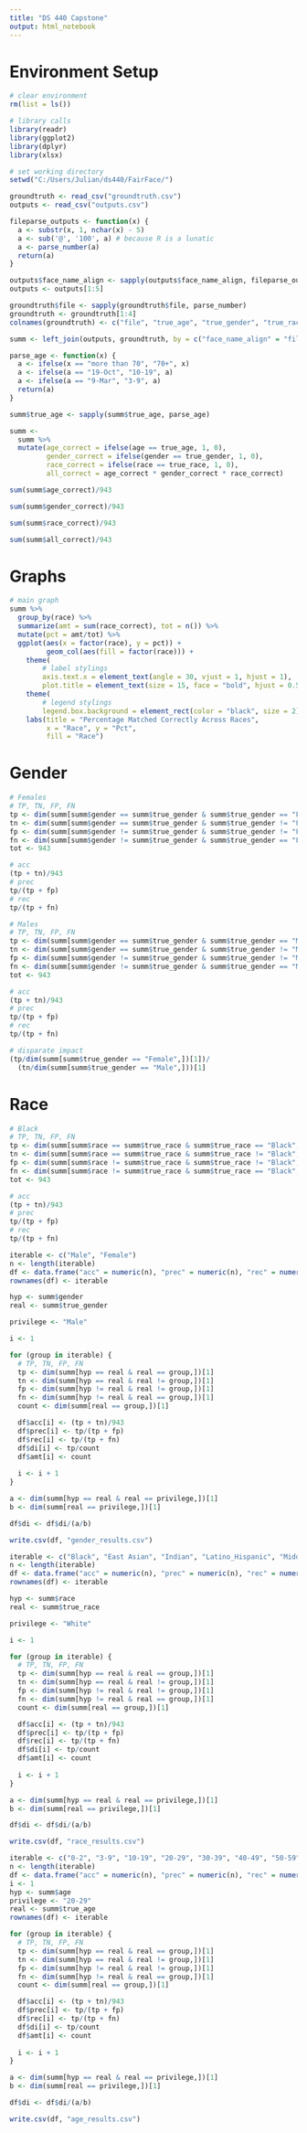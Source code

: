 ---
title: "DS 440 Capstone"
output: html_notebook
---

# Environment Setup

```{r include = FALSE}
# clear environment
rm(list = ls())

# library calls
library(readr)
library(ggplot2)
library(dplyr)
library(xlsx)
```

```{r}
# set working directory
setwd("C:/Users/Julian/ds440/FairFace/")
```


```{r include = FALSE}
groundtruth <- read_csv("groundtruth.csv")
outputs <- read_csv("outputs.csv")
```

```{r}
fileparse_outputs <- function(x) {
  a <- substr(x, 1, nchar(x) - 5)
  a <- sub('@', '100', a) # because R is a lunatic
  a <- parse_number(a)
  return(a)
}

outputs$face_name_align <- sapply(outputs$face_name_align, fileparse_outputs)
outputs <- outputs[1:5]

groundtruth$file <- sapply(groundtruth$file, parse_number)
groundtruth <- groundtruth[1:4]
colnames(groundtruth) <- c("file", "true_age", "true_gender", "true_race")
```


```{r}
summ <- left_join(outputs, groundtruth, by = c("face_name_align" = "file"))

parse_age <- function(x) {
  a <- ifelse(x == "more than 70", "70+", x)
  a <- ifelse(a == "19-Oct", "10-19", a)
  a <- ifelse(a == "9-Mar", "3-9", a)
  return(a)
}

summ$true_age <- sapply(summ$true_age, parse_age)
```

```{r}
summ <-
  summ %>%
  mutate(age_correct = ifelse(age == true_age, 1, 0),
         gender_correct = ifelse(gender == true_gender, 1, 0),
         race_correct = ifelse(race == true_race, 1, 0),
         all_correct = age_correct * gender_correct * race_correct)
```

```{r}

sum(summ$age_correct)/943

sum(summ$gender_correct)/943

sum(summ$race_correct)/943

sum(summ$all_correct)/943
```
# Graphs

```{r}
# main graph
summ %>%
  group_by(race) %>%
  summarize(amt = sum(race_correct), tot = n()) %>%
  mutate(pct = amt/tot) %>%
  ggplot(aes(x = factor(race), y = pct)) +
         geom_col(aes(fill = factor(race))) +
    theme(
        # label stylings
        axis.text.x = element_text(angle = 30, vjust = 1, hjust = 1),
        plot.title = element_text(size = 15, face = "bold", hjust = 0.5)) +
    theme(
        # legend stylings
        legend.box.background = element_rect(color = "black", size = 2)) +
    labs(title = "Percentage Matched Correctly Across Races", 
         x = "Race", y = "Pct",
         fill = "Race")
```
# Gender
```{r}
# Females
# TP, TN, FP, FN
tp <- dim(summ[summ$gender == summ$true_gender & summ$true_gender == "Female",])[1]
tn <- dim(summ[summ$gender == summ$true_gender & summ$true_gender != "Female",])[1]
fp <- dim(summ[summ$gender != summ$true_gender & summ$true_gender != "Female",])[1]
fn <- dim(summ[summ$gender != summ$true_gender & summ$true_gender == "Female",])[1]
tot <- 943

# acc
(tp + tn)/943
# prec
tp/(tp + fp)
# rec
tp/(tp + fn)
```

```{r}
# Males
# TP, TN, FP, FN
tp <- dim(summ[summ$gender == summ$true_gender & summ$true_gender == "Male",])[1]
tn <- dim(summ[summ$gender == summ$true_gender & summ$true_gender != "Male",])[1]
fp <- dim(summ[summ$gender != summ$true_gender & summ$true_gender != "Male",])[1]
fn <- dim(summ[summ$gender != summ$true_gender & summ$true_gender == "Male",])[1]
tot <- 943

# acc
(tp + tn)/943
# prec
tp/(tp + fp)
# rec
tp/(tp + fn)
```

```{r}
# disparate impact
(tp/dim(summ[summ$true_gender == "Female",])[1])/
  (tn/dim(summ[summ$true_gender == "Male",]))[1]
```
# Race
```{r}
# Black
# TP, TN, FP, FN
tp <- dim(summ[summ$race == summ$true_race & summ$true_race == "Black",])[1]
tn <- dim(summ[summ$race == summ$true_race & summ$true_race != "Black",])[1]
fp <- dim(summ[summ$race != summ$true_race & summ$true_race != "Black",])[1]
fn <- dim(summ[summ$race != summ$true_race & summ$true_race == "Black",])[1]
tot <- 943

# acc
(tp + tn)/943
# prec
tp/(tp + fp)
# rec
tp/(tp + fn)
```

```{r}
iterable <- c("Male", "Female")
n <- length(iterable)
df <- data.frame("acc" = numeric(n), "prec" = numeric(n), "rec" = numeric(n), "di" = numeric(n), amt = numeric(n))
rownames(df) <- iterable

hyp <- summ$gender
real <- summ$true_gender

privilege <- "Male"

i <- 1

for (group in iterable) {
  # TP, TN, FP, FN
  tp <- dim(summ[hyp == real & real == group,])[1]
  tn <- dim(summ[hyp == real & real != group,])[1]
  fp <- dim(summ[hyp != real & real != group,])[1]
  fn <- dim(summ[hyp != real & real == group,])[1]
  count <- dim(summ[real == group,])[1]

  df$acc[i] <- (tp + tn)/943
  df$prec[i] <- tp/(tp + fp)
  df$rec[i] <- tp/(tp + fn)
  df$di[i] <- tp/count
  df$amt[i] <- count
  
  i <- i + 1
}

a <- dim(summ[hyp == real & real == privilege,])[1]
b <- dim(summ[real == privilege,])[1]

df$di <- df$di/(a/b)

write.csv(df, "gender_results.csv")
```


```{r}
iterable <- c("Black", "East Asian", "Indian", "Latino_Hispanic", "Middle Eastern", "Southeast Asian", "White")
n <- length(iterable)
df <- data.frame("acc" = numeric(n), "prec" = numeric(n), "rec" = numeric(n), "di" = numeric(n), amt = numeric(n))
rownames(df) <- iterable

hyp <- summ$race
real <- summ$true_race

privilege <- "White"

i <- 1

for (group in iterable) {
  # TP, TN, FP, FN
  tp <- dim(summ[hyp == real & real == group,])[1]
  tn <- dim(summ[hyp == real & real != group,])[1]
  fp <- dim(summ[hyp != real & real != group,])[1]
  fn <- dim(summ[hyp != real & real == group,])[1]
  count <- dim(summ[real == group,])[1]

  df$acc[i] <- (tp + tn)/943
  df$prec[i] <- tp/(tp + fp)
  df$rec[i] <- tp/(tp + fn)
  df$di[i] <- tp/count
  df$amt[i] <- count
  
  i <- i + 1
}

a <- dim(summ[hyp == real & real == privilege,])[1]
b <- dim(summ[real == privilege,])[1]

df$di <- df$di/(a/b)

write.csv(df, "race_results.csv")
```


```{r}
iterable <- c("0-2", "3-9", "10-19", "20-29", "30-39", "40-49", "50-59","60-69", "70+")
n <- length(iterable)
df <- data.frame("acc" = numeric(n), "prec" = numeric(n), "rec" = numeric(n), "di" = numeric(n), amt = numeric(n))
i <- 1
hyp <- summ$age
privilege <- "20-29"
real <- summ$true_age
rownames(df) <- iterable

for (group in iterable) {
  # TP, TN, FP, FN
  tp <- dim(summ[hyp == real & real == group,])[1]
  tn <- dim(summ[hyp == real & real != group,])[1]
  fp <- dim(summ[hyp != real & real != group,])[1]
  fn <- dim(summ[hyp != real & real == group,])[1]
  count <- dim(summ[real == group,])[1]

  df$acc[i] <- (tp + tn)/943
  df$prec[i] <- tp/(tp + fp)
  df$rec[i] <- tp/(tp + fn)
  df$di[i] <- tp/count
  df$amt[i] <- count
  
  i <- i + 1
}

a <- dim(summ[hyp == real & real == privilege,])[1]
b <- dim(summ[real == privilege,])[1]

df$di <- df$di/(a/b)

write.csv(df, "age_results.csv")
```



